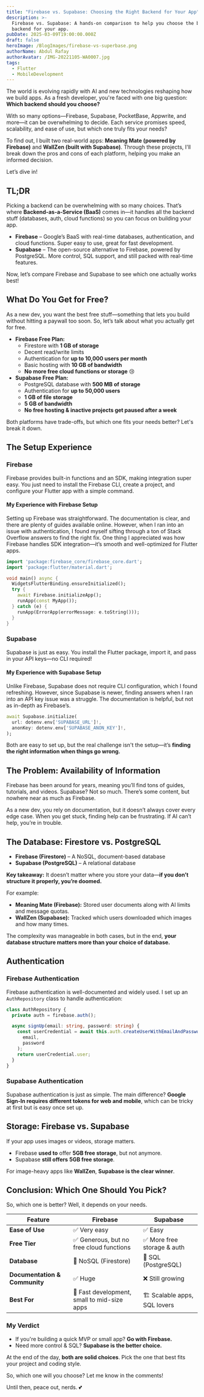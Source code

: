 ```yaml
---
title: "Firebase vs. Supabase: Choosing the Right Backend for Your App"
description: >-
  Firebase vs. Supabase: A hands-on comparison to help you choose the best
  backend for your app.
pubDate: 2025-03-09T19:00:00.000Z
draft: false
heroImage: /BlogImages/firebase-vs-superbase.png
authorName: Abdul Rafay
authorAvatar: /IMG-20221105-WA0007.jpg
tags:
  - Flutter
  - MobileDevelopment
---
```


The world is evolving rapidly with AI and new technologies reshaping how we build apps. As a fresh developer, you're faced with one big question: **Which backend should you choose?**

With so many options—Firebase, Supabase, PocketBase, Appwrite, and more—it can be overwhelming to decide. Each service promises speed, scalability, and ease of use, but which one truly fits your needs?

To find out, I built two real-world apps: **Meaning Mate (powered by Firebase)** and **WallZen (built with Supabase)**. Through these projects, I'll break down the pros and cons of each platform, helping you make an informed decision.

Let’s dive in!

## TL;DR

Picking a backend can be overwhelming with so many choices. That’s where **Backend-as-a-Service (BaaS)** comes in—it handles all the backend stuff (databases, auth, cloud functions) so you can focus on building your app.

- **Firebase** – Google’s BaaS with real-time databases, authentication, and cloud functions. Super easy to use, great for fast development.
- **Supabase** – The open-source alternative to Firebase, powered by PostgreSQL. More control, SQL support, and still packed with real-time features.

Now, let’s compare Firebase and Supabase to see which one actually works best!

## What Do You Get for Free?

As a new dev, you want the best free stuff—something that lets you build without hitting a paywall too soon. So, let’s talk about what you actually get for free.

- **Firebase Free Plan:**
  - Firestore with **1 GB of storage**
  - Decent read/write limits
  - Authentication for **up to 10,000 users per month**
  - Basic hosting with **10 GB of bandwidth**
  - **No more free cloud functions or storage** 😢
- **Supabase Free Plan:**
  - PostgreSQL database with **500 MB of storage**
  - Authentication for **up to 50,000 users**
  - **1 GB of file storage**
  - **5 GB of bandwidth**
  - **No free hosting & inactive projects get paused after a week**

Both platforms have trade-offs, but which one fits your needs better? Let's break it down.

## The Setup Experience

### Firebase

Firebase provides built-in functions and an SDK, making integration super easy. You just need to install the Firebase CLI, create a project, and configure your Flutter app with a simple command.

#### My Experience with Firebase Setup

Setting up Firebase was straightforward. The documentation is clear, and there are plenty of guides available online. However, when I ran into an issue with authentication, I found myself sifting through a ton of Stack Overflow answers to find the right fix. One thing I appreciated was how Firebase handles SDK integration—it’s smooth and well-optimized for Flutter apps.

```dart
import 'package:firebase_core/firebase_core.dart';
import 'package:flutter/material.dart';

void main() async {
  WidgetsFlutterBinding.ensureInitialized();
  try {
    await Firebase.initializeApp();
    runApp(const MyApp());
  } catch (e) {
    runApp(ErrorApp(errorMessage: e.toString()));
  }
}
```

### Supabase

Supabase is just as easy. You install the Flutter package, import it, and pass in your API keys—no CLI required!

#### My Experience with Supabase Setup

Unlike Firebase, Supabase does not require CLI configuration, which I found refreshing. However, since Supabase is newer, finding answers when I ran into an API key issue was a struggle. The documentation is helpful, but not as in-depth as Firebase’s.

```dart
await Supabase.initialize(
  url: dotenv.env['SUPABASE_URL']!,
  anonKey: dotenv.env['SUPABASE_ANON_KEY']!,
);
```

Both are easy to set up, but the real challenge isn't the setup—it’s **finding the right information when things go wrong.**

## The Problem: Availability of Information

Firebase has been around for years, meaning you’ll find tons of guides, tutorials, and videos. Supabase? Not so much. There’s some content, but nowhere near as much as Firebase.

As a new dev, you rely on documentation, but it doesn’t always cover every edge case. When you get stuck, finding help can be frustrating. If AI can’t help, you’re in trouble.

## The Database: Firestore vs. PostgreSQL

- **Firebase (Firestore)** – A NoSQL, document-based database
- **Supabase (PostgreSQL)** – A relational database

**Key takeaway:** It doesn’t matter where you store your data—**if you don’t structure it properly, you’re doomed.**

For example:

- **Meaning Mate (Firebase):** Stored user documents along with AI limits and message quotas.
- **WallZen (Supabase):** Tracked which users downloaded which images and how many times.

The complexity was manageable in both cases, but in the end, **your database structure matters more than your choice of database.**

## Authentication

### Firebase Authentication

Firebase authentication is well-documented and widely used. I set up an `AuthRepository` class to handle authentication:

```typescript
class AuthRepository {
  private auth = firebase.auth();

  async signUp(email: string, password: string) {
    const userCredential = await this.auth.createUserWithEmailAndPassword(
      email,
      password
    );
    return userCredential.user;
  }
}
```

### Supabase Authentication

Supabase authentication is just as simple. The main difference? **Google Sign-In requires different tokens for web and mobile**, which can be tricky at first but is easy once set up.

## Storage: Firebase vs. Supabase

If your app uses images or videos, storage matters.

- Firebase **used to** offer **5GB free storage**, but not anymore.
- Supabase **still offers** **5GB free storage**.

For image-heavy apps like **WallZen**, **Supabase is the clear winner**.

## Conclusion: Which One Should You Pick?

So, which one is better? Well, it depends on your needs.

| Feature                       | Firebase                                    | Supabase                     |
| ----------------------------- | ------------------------------------------- | ---------------------------- |
| **Ease of Use**               | ✅ Very easy                                | ✅ Easy                      |
| **Free Tier**                 | ✅ Generous, but no free cloud functions    | ✅ More free storage & auth  |
| **Database**                  | 🔹 NoSQL (Firestore)                        | 🔹 SQL (PostgreSQL)          |
| **Documentation & Community** | ✅ Huge                                     | ❌ Still growing             |
| **Best For**                  | 🚀 Fast development, small to mid-size apps | 🏗️ Scalable apps, SQL lovers |

### My Verdict

- If you're building a quick MVP or small app? **Go with Firebase.**
- Need more control & SQL? **Supabase is the better choice.**

At the end of the day, **both are solid choices**. Pick the one that best fits your project and coding style.

So, which one will you choose? Let me know in the comments!

Until then, peace out, nerds. 💕
